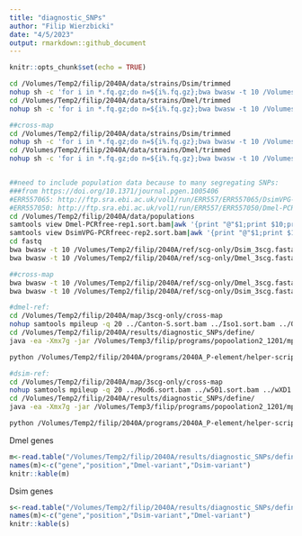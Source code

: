 ```yaml
---
title: "diagnostic_SNPs"
author: "Filip Wierzbicki"
date: "4/5/2023"
output: rmarkdown::github_document
---
```


```r
knitr::opts_chunk$set(echo = TRUE)
```

```bash
cd /Volumes/Temp2/filip/2040A/data/strains/Dsim/trimmed
nohup sh -c 'for i in *.fq.gz;do n=${i%.fq.gz};bwa bwasw -t 10 /Volumes/Temp2/filip/2040A/ref/scg-only/Dsim_3scg.fasta $i|samtools sort -@ 4 -m 3G - > /Volumes/Temp2/filip/2040A/map/3scg-only/${n}.sort.bam;done' &
cd /Volumes/Temp2/filip/2040A/data/strains/Dmel/trimmed
nohup sh -c 'for i in *.fq.gz;do n=${i%.fq.gz};bwa bwasw -t 10 /Volumes/Temp2/filip/2040A/ref/scg-only/Dmel_3scg.fasta $i|samtools sort -@ 4 -m 3G - > /Volumes/Temp2/filip/2040A/map/3scg-only/${n}.sort.bam;done' &

##cross-map
cd /Volumes/Temp2/filip/2040A/data/strains/Dsim/trimmed
nohup sh -c 'for i in *.fq.gz;do n=${i%.fq.gz};bwa bwasw -t 10 /Volumes/Temp2/filip/2040A/ref/scg-only/Dmel_3scg.fasta $i|samtools sort -@ 4 -m 3G - > /Volumes/Temp2/filip/2040A/map/3scg-only/cross-map/${n}.sort.bam;done' &
cd /Volumes/Temp2/filip/2040A/data/strains/Dmel/trimmed
nohup sh -c 'for i in *.fq.gz;do n=${i%.fq.gz};bwa bwasw -t 10 /Volumes/Temp2/filip/2040A/ref/scg-only/Dsim_3scg.fasta $i|samtools sort -@ 4 -m 3G - > /Volumes/Temp2/filip/2040A/map/3scg-only/cross-map/${n}.sort.bam;done' &


##need to include population data because to many segregating SNPs:
###from https://doi.org/10.1371/journal.pgen.1005406
#ERR557065: http://ftp.sra.ebi.ac.uk/vol1/run/ERR557/ERR557065/DsimVPG-PCRfreec-rep2.sort.bam
#ERR557050: http://ftp.sra.ebi.ac.uk/vol1/run/ERR557/ERR557050/Dmel-PCRfree-rep1.sort.bam	
cd /Volumes/Temp2/filip/2040A/data/populations
samtools view Dmel-PCRfree-rep1.sort.bam|awk '{print "@"$1;print $10;print "+"$1;print $11}' > fastq/Dmel.fastq
samtools view DsimVPG-PCRfreec-rep2.sort.bam|awk '{print "@"$1;print $10;print "+"$1;print $11}' > fastq/Dsim.fastq
cd fastq
bwa bwasw -t 10 /Volumes/Temp2/filip/2040A/ref/scg-only/Dsim_3scg.fasta Dsim.fastq|samtools sort -@ 4 -m 3G - > /Volumes/Temp2/filip/2040A/map/3scg-only/Dsim.sort.bam
bwa bwasw -t 10 /Volumes/Temp2/filip/2040A/ref/scg-only/Dmel_3scg.fasta Dmel.fastq|samtools sort -@ 4 -m 3G - > /Volumes/Temp2/filip/2040A/map/3scg-only/Dmel.sort.bam

##cross-map
bwa bwasw -t 10 /Volumes/Temp2/filip/2040A/ref/scg-only/Dmel_3scg.fasta Dsim.fastq|samtools sort -@ 4 -m 3G - > /Volumes/Temp2/filip/2040A/map/3scg-only/cross-map/Dsim.sort.bam
bwa bwasw -t 10 /Volumes/Temp2/filip/2040A/ref/scg-only/Dsim_3scg.fasta Dmel.fastq|samtools sort -@ 4 -m 3G - > /Volumes/Temp2/filip/2040A/map/3scg-only/cross-map/Dmel.sort.bam

#dmel-ref:
cd /Volumes/Temp2/filip/2040A/map/3scg-only/cross-map
nohup samtools mpileup -q 20 ../Canton-S.sort.bam ../Iso1.sort.bam ../Oregon-R.sort.bam ../Dmel.sort.bam Mod6.sort.bam w501.sort.bam wXD1.sort.bam Dsim.sort.bam -o /Volumes/Temp2/filip/2040A/results/diagnostic_SNPs/define/withPop_Dmel-scg.mpileup &
cd /Volumes/Temp2/filip/2040A/results/diagnostic_SNPs/define/
java -ea -Xmx7g -jar /Volumes/Temp3/filip/programs/popoolation2_1201/mpileup2sync.jar --input withPop_Dmel-scg.mpileup --output withPop_Dmel-scg.sync --fastq-type sanger --min-qual 20 --threads 8

python /Volumes/Temp2/filip/2040A/programs/2040A_P-element/helper-scripts/diagnosticSNPs-finder.py --sync withPop_Dmel-scg.sync --selfIDs 1,2,3,4 --nonselfIDs 5,6,7,8 --min-cov 5 > withPop_Dmel-scg.SNPs

#dsim-ref:
cd /Volumes/Temp2/filip/2040A/map/3scg-only/cross-map
nohup samtools mpileup -q 20 ../Mod6.sort.bam ../w501.sort.bam ../wXD1.sort.bam ../Dsim.sort.bam Canton-S.sort.bam Iso1.sort.bam Oregon-R.sort.bam Dmel.sort.bam -o /Volumes/Temp2/filip/2040A/results/diagnostic_SNPs/define/withPop_Dsim-scg.mpileup &
cd /Volumes/Temp2/filip/2040A/results/diagnostic_SNPs/define/
java -ea -Xmx7g -jar /Volumes/Temp3/filip/programs/popoolation2_1201/mpileup2sync.jar --input withPop_Dsim-scg.mpileup --output withPop_Dsim-scg.sync --fastq-type sanger --min-qual 20 --threads 8

python /Volumes/Temp2/filip/2040A/programs/2040A_P-element/helper-scripts/diagnosticSNPs-finder.py --sync withPop_Dsim-scg.sync --selfIDs 1,2,3,4 --nonselfIDs 5,6,7,8 --min-cov 5 > withPop_Dsim-scg.SNPs

```

Dmel genes
```R
m<-read.table("/Volumes/Temp2/filip/2040A/results/diagnostic_SNPs/define/withPop_Dmel-scg.SNPs")
names(m)<-c("gene","position","Dmel-variant","Dsim-variant")
knitr::kable(m)
```

Dsim genes
```R

s<-read.table("/Volumes/Temp2/filip/2040A/results/diagnostic_SNPs/define/withPop_Dsim-scg.SNPs")
names(m)<-c("gene","position","Dsim-variant","Dmel-variant")
knitr::kable(s)
```
